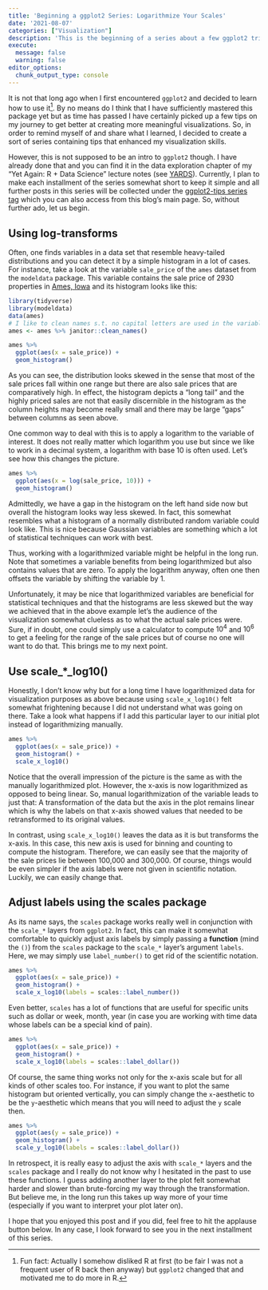 ```yaml
---
title: 'Beginning a ggplot2 Series: Logarithmize Your Scales'
date: '2021-08-07'
categories: ["Visualization"]
description: 'This is the beginning of a series about a few ggplot2 tricks I picked up along the way. In this first installment we talk about how logarithmizing scales can be beneficial.'
execute: 
  message: false
  warning: false
editor_options: 
  chunk_output_type: console
---
```



It is not that long ago when I first encountered `ggplot2` and decided to learn how to use it[^motivation-R].
By no means do I think that I have sufficiently mastered this package yet but as time has passed I have certainly picked up a few tips on my journey to get better at creating more meaningful visualizations.
So, in order to remind myself of and share what I learned, I decided to create a sort of series containing tips that enhanced my visualization skills.

However, this is not supposed to be an intro to `ggplot2` though. 
I have already done that and you can find it in the data exploration chapter of my "Yet Again: R + Data Science" lecture notes (see [YARDS](https://yards.albert-rapp.de/statQuant.html)).
Currently, I plan to make each installment of the series somewhat short to keep it simple and all further posts in this series will be collected under the [ggplot2-tips series tag](https://albert-rapp.de/series/ggplot2-tips/) which you can also access from this blog's main page. 
So, without further ado, let us begin.

## Using log-transforms

Often, one finds variables in a data set that resemble heavy-tailed distributions and you can detect it by a simple histogram in a lot of cases.
For instance, take a look at the variable `sale_price` of the `ames` dataset from the `modeldata` package. 
This variable contains the sale price of 2930 properties in [Ames, Iowa](https://en.wikipedia.org/wiki/Ames,_Iowa) and its histogram looks like this:

```r
library(tidyverse)
library(modeldata)
data(ames)
# I like to clean names s.t. no capital letters are used in the variable names
ames <- ames %>% janitor::clean_names()

ames %>%
  ggplot(aes(x = sale_price)) +
  geom_histogram()
```

As you can see, the distribution looks skewed in the sense that most of the sale prices fall within one range but there are also sale prices that are comparatively high.
In effect, the histogram depicts a "long tail" and the highly priced sales are not that easily discernible in the histogram as the column heights may become really small and there may be large "gaps" between columns as seen above.

One common way to deal with this is to apply a logarithm to the variable of interest.
It does not really matter which logarithm you use but since we like to work in a decimal system, a logarithm with base 10 is often used.
Let's see how this changes the picture.

```r
ames %>%
  ggplot(aes(x = log(sale_price, 10))) +
  geom_histogram()
```

Admittedly, we have a gap in the histogram on the left hand side now but overall the histogram looks way less skewed.
In fact, this somewhat resembles what a histogram of a normally distributed random variable could look like.
This is nice because Gaussian variables are something which a lot of statistical techniques can work with best.

Thus, working with a logarithmized variable might be helpful in the long run. 
Note that sometimes a variable benefits from being logarithmized but also contains values that are zero.
To apply the logarithm anyway, often one then offsets the variable by shifting the variable by 1.

Unfortunately, it may be nice that logarithmized variables are beneficial for statistical techniques and that the histograms are less skewed but the way we achieved that in the above example let's the audience of the visualization somewhat clueless as to what the actual sale prices were.
Sure, if in doubt, one could simply use a calculator to compute $10^{4}$ and $10^{6}$ to get a feeling for the range of the sale prices but of course no one will want to do that.
This brings me to my next point.

## Use scale_*_log10()

Honestly, I don't know why but for a long time I have logarithmized data for visualization purposes as above because using `scale_x_log10()` felt somewhat frightening because I did not understand what was going on there.
Take a look what happens if I add this particular layer to our initial plot instead of logarithmizing manually.

```r
ames %>%
  ggplot(aes(x = sale_price)) +
  geom_histogram() +
  scale_x_log10() 
```

Notice that the overall impression of the picture is the same as with the manually logarithmized plot. 
However, the x-axis is now logarithmized as opposed to being linear.
So, manual logarithmization of the variable leads to just that: A transformation of the data but the axis in the plot remains linear which is why the labels on that x-axis showed values that needed to be retransformed to its original values.

In contrast, using `scale_x_log10()` leaves the data as it is but transforms the x-axis.
In this case, this new axis is used for binning and counting to compute the histogram.
Therefore, we can easily see that the majority of the sale prices lie between 100,000 and 300,000.
Of course, things would be even simpler if the axis labels were not given in scientific notation.
Luckily, we can easily change that.

## Adjust labels using the scales package

As its name says, the `scales` package works really well in conjunction with the `scale_*` layers from `ggplot2`.
In fact, this can make it somewhat comfortable to quickly adjust axis labels by simply passing a **function** (mind the `()`) from the `scales` package to the `scale_*` layer's argument `labels`.
Here, we may simply use `label_number()` to get rid of the scientific notation.

```r
ames %>%
  ggplot(aes(x = sale_price)) +
  geom_histogram() +
  scale_x_log10(labels = scales::label_number()) 
```

Even better, `scales` has a lot of functions that are useful for specific units such as dollar or week, month, year (in case you are working with time data whose labels can be a special kind of pain).

```r
ames %>%
  ggplot(aes(x = sale_price)) +
  geom_histogram() +
  scale_x_log10(labels = scales::label_dollar()) 
```

Of course, the same thing works not only for the x-axis scale but for all kinds of other scales too.
For instance, if you want to plot the same histogram but oriented vertically, you can simply change the `x`-aesthetic to be the `y`-aesthetic which means that you will need to adjust the `y` scale then.

```r
ames %>%
  ggplot(aes(y = sale_price)) +
  geom_histogram() +
  scale_y_log10(labels = scales::label_dollar()) 
```

In retrospect, it is really easy to adjust the axis with `scale_*` layers and the `scales` package and I really do not know why I hesitated in the past to use these functions.
I guess adding another layer to the plot felt somewhat harder and slower than brute-forcing my way through the transformation.
But believe me, in the long run this takes up way more of your time (especially if you want to interpret your plot later on).

I hope that you enjoyed this post and if you did, feel free to hit the applause button below.
In any case, I look forward to see you in the next installment of this series.

[^motivation-R]: Fun fact: Actually I somehow disliked R at first (to be fair I was not a frequent user of R back then anyway) but `ggplot2` changed that and motivated me to do more in R. 
